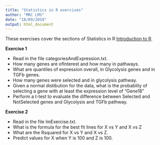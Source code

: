 ```yaml
---
title: "Statistics in R exercises"
author: "MRC LMS"
date: "18/09/2019"
output: html_document
---
```


These exercises cover the sections of Statistics in R [Introduction to R](https://lmsbioinformatics.github.io/LMS_Reproducible-R/r_course/introToR_Session1.html).


**Exercise 1**

- Read in the file categoriesAndExpression.txt.
- How many genes are ofInterest and how many in pathways.
- What are quantiles of expression overall, in Glycolysis genes and in TGFb genes.
- How many genes were selected and in glycolysis pathway.
- Given a normal distibution for the data, what is the probablity of selecting a gene with at least the expression level of "Gene18"
- Perform a t-test to evaluate the difference between Selected and NotSelected genes and Glycolysis and TGFb pathway.

**Exercise 2**

- Read in the file lmExercise.txt.
- What is the formula for the best fit lines for X vs Y and X vs Z
- What are the Rsquared for X vs Y and X vs Z.
- Predict values for X when Y is 100 and Z is 100.

